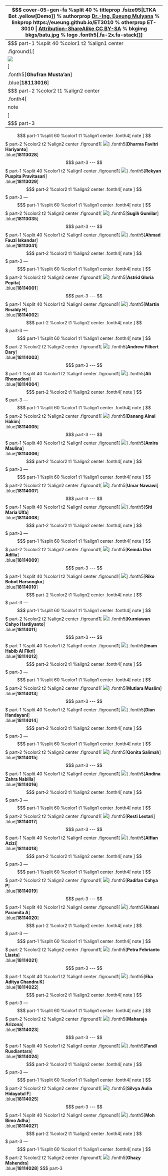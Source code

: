 $$$ cover-05-gen-fa %split 40 % titleprop .fsize95[LTKA Bot .yellow[Demo]] % authorprop [Dr.-Ing. Eueung Mulyana](https://github.com/eueung) % linkprop https://eueung.github.io/ET3010 % otherprop ET-3010 | [Attribution-ShareAlike CC BY-SA](https://creativecommons.org/licenses/by-sa/4.0/) % bkgimg bkgs/batu.jpg % logo .fonth5[.fa-2x.fa-stack[<i class="fa fa-mixcloud fa-stack-2x fa-rotate-270"></i><i class="fa fa-code-fork fa-stack-2x fa-rotate-90"></i>]]
---
$$$ part-1 %split 40 %color1 t2 %align1 center
.figround1[
![](images/277745489.jpg)
]
.fonth5[**Ghufran Musta'an**]<br/>
.blue[**18113016**]
$$$ part-2 %color2 t1 %align2 center
.fonth4[
note
]
$$$ part-3
---
$$$ part-1 %split 60 %color1 t1 %align1 center
.fonth4[
note
]
$$$ part-2 %color2 t2 %align2 center
.figround1[
![](images/317593735.jpg)
]
.fonth5[**Dharma Favitri Hariyanto**]<br/>
.blue[**18113028**]
$$$ part-3
---
$$$ part-1 %split 40 %color1 t2 %align1 center
.figround1[
![](images/224919051.jpg)
]
.fonth5[**Rekyan Puspita Pravitasari**]<br/>
.blue[**18113029**]
$$$ part-2 %color2 t1 %align2 center
.fonth4[
note
]
$$$ part-3
---
$$$ part-1 %split 60 %color1 t1 %align1 center
.fonth4[
note
]
$$$ part-2 %color2 t2 %align2 center
.figround1[
![](images/264786844.jpg)
]
.fonth5[**Sugih Gumilar**]<br/>
.blue[**18113035**]
$$$ part-3
---
$$$ part-1 %split 40 %color1 t2 %align1 center
.figround1[
![](images/262993921.jpg)
]
.fonth5[**Ahmad Fauzi Iskandar**]<br/>
.blue[**18113041**]
$$$ part-2 %color2 t1 %align2 center
.fonth4[
note
]
$$$ part-3
---
$$$ part-1 %split 60 %color1 t1 %align1 center
.fonth4[
note
]
$$$ part-2 %color2 t2 %align2 center
.figround1[
![](images/316296257.jpg)
]
.fonth5[**Astrid Gloria Pepita**]<br/>
.blue[**18114001**]
$$$ part-3
---
$$$ part-1 %split 40 %color1 t2 %align1 center
.figround1[
![](images/325149220.jpg)
]
.fonth5[**Martin Rinaldy H**]<br/>
.blue[**18114002**]
$$$ part-2 %color2 t1 %align2 center
.fonth4[
note
]
$$$ part-3
---
$$$ part-1 %split 60 %color1 t1 %align1 center
.fonth4[
note
]
$$$ part-2 %color2 t2 %align2 center
.figround1[
![](images/263438786.jpg)
]
.fonth5[**Andrew Filbert Dary**]<br/>
.blue[**18114003**]
$$$ part-3
---
$$$ part-1 %split 40 %color1 t2 %align1 center
.figround1[
![](images/134848009.jpg)
]
.fonth5[**Ali Rhomadoni**]<br/>
.blue[**18114004**]
$$$ part-2 %color2 t1 %align2 center
.fonth4[
note
]
$$$ part-3
---
$$$ part-1 %split 60 %color1 t1 %align1 center
.fonth4[
note
]
$$$ part-2 %color2 t2 %align2 center
.figround1[
![](images/301040621.jpg)
]
.fonth5[**Danang Ainal Hakim**]<br/>
.blue[**18114005**]
$$$ part-3
---
$$$ part-1 %split 40 %color1 t2 %align1 center
.figround1[
![](images/313722399.jpg)
]
.fonth5[**Amira Maulina**]<br/>
.blue[**18114006**]
$$$ part-2 %color2 t1 %align2 center
.fonth4[
note
]
$$$ part-3
---
$$$ part-1 %split 60 %color1 t1 %align1 center
.fonth4[
note
]
$$$ part-2 %color2 t2 %align2 center
.figround1[
![](images/101186514.jpg)
]
.fonth5[**Umar Nawawi**]<br/>
.blue[**18114007**]
$$$ part-3
---
$$$ part-1 %split 40 %color1 t2 %align1 center
.figround1[
![](images/309891927.jpg)
]
.fonth5[**Siti Maria Ulfa**]<br/>
.blue[**18114008**]
$$$ part-2 %color2 t1 %align2 center
.fonth4[
note
]
$$$ part-3
---
$$$ part-1 %split 60 %color1 t1 %align1 center
.fonth4[
note
]
$$$ part-2 %color2 t2 %align2 center
.figround1[
![](images/255288703.jpg)
]
.fonth5[**Keinda Dwi Adilia**]<br/>
.blue[**18114009**]
$$$ part-3
---
$$$ part-1 %split 40 %color1 t2 %align1 center
.figround1[
![](images/237910563.jpg)
]
.fonth5[**Riko Bobot Harsongko**]<br/>
.blue[**18114010**]
$$$ part-2 %color2 t1 %align2 center
.fonth4[
note
]
$$$ part-3
---
$$$ part-1 %split 60 %color1 t1 %align1 center
.fonth4[
note
]
$$$ part-2 %color2 t2 %align2 center
.figround1[
![](images/246776881.jpg)
]
.fonth5[**Kurniawan Cahyo Hardiyanto**]<br/>
.blue[**18114011**]
$$$ part-3
---
$$$ part-1 %split 40 %color1 t2 %align1 center
.figround1[
![](images/default.jpg)
]
.fonth5[**Imam Habib Al Fikri**]<br/>
.blue[**18114012**]
$$$ part-2 %color2 t1 %align2 center
.fonth4[
note
]
$$$ part-3
---
$$$ part-1 %split 60 %color1 t1 %align1 center
.fonth4[
note
]
$$$ part-2 %color2 t2 %align2 center
.figround1[
![](images/286307416.jpg)
]
.fonth5[**Mutiara Muslim**]<br/>
.blue[**18114013**]
$$$ part-3
---
$$$ part-1 %split 40 %color1 t2 %align1 center
.figround1[
![](images/314493455.jpg)
]
.fonth5[**Dian Handayani**]<br/>
.blue[**18114014**]
$$$ part-2 %color2 t1 %align2 center
.fonth4[
note
]
$$$ part-3
---
$$$ part-1 %split 60 %color1 t1 %align1 center
.fonth4[
note
]
$$$ part-2 %color2 t2 %align2 center
.figround1[
![](images/310137814.jpg)
]
.fonth5[**Qonita Salimah**]<br/>
.blue[**18114015**]
$$$ part-3
---
$$$ part-1 %split 40 %color1 t2 %align1 center
.figround1[
![](images/308752809.jpg)
]
.fonth5[**Andina Zahra Nabilla**]<br/>
.blue[**18114016**]
$$$ part-2 %color2 t1 %align2 center
.fonth4[
note
]
$$$ part-3
---
$$$ part-1 %split 60 %color1 t1 %align1 center
.fonth4[
note
]
$$$ part-2 %color2 t2 %align2 center
.figround1[
![](images/233477671.jpg)
]
.fonth5[**Resti Lestari**]<br/>
.blue[**18114017**]
$$$ part-3
---
$$$ part-1 %split 40 %color1 t2 %align1 center
.figround1[
![](images/321238751.jpg)
]
.fonth5[**Alfian Azizi**]<br/>
.blue[**18114018**]
$$$ part-2 %color2 t1 %align2 center
.fonth4[
note
]
$$$ part-3
---
$$$ part-1 %split 60 %color1 t1 %align1 center
.fonth4[
note
]
$$$ part-2 %color2 t2 %align2 center
.figround1[
![](images/326407812.jpg)
]
.fonth5[**Radifan Cahya P**]<br/>
.blue[**18114019**]
$$$ part-3
---
$$$ part-1 %split 40 %color1 t2 %align1 center
.figround1[
![](images/303711352.jpg)
]
.fonth5[**Ainani Paramita A**]<br/>
.blue[**18114020**]
$$$ part-2 %color2 t1 %align2 center
.fonth4[
note
]
$$$ part-3
---
$$$ part-1 %split 60 %color1 t1 %align1 center
.fonth4[
note
]
$$$ part-2 %color2 t2 %align2 center
.figround1[
![](images/320460029.jpg)
]
.fonth5[**Petra Febrianto Liasta**]<br/>
.blue[**18114021**]
$$$ part-3
---
$$$ part-1 %split 40 %color1 t2 %align1 center
.figround1[
![](images/default.jpg)
]
.fonth5[**Eka Aditya Chandra K**]<br/>
.blue[**18114022**]
$$$ part-2 %color2 t1 %align2 center
.fonth4[
note
]
$$$ part-3
---
$$$ part-1 %split 60 %color1 t1 %align1 center
.fonth4[
note
]
$$$ part-2 %color2 t2 %align2 center
.figround1[
![](images/322255734.jpg)
]
.fonth5[**Maharaja Arizona**]<br/>
.blue[**18114023**]
$$$ part-3
---
$$$ part-1 %split 40 %color1 t2 %align1 center
.figround1[
![](images/278935790.jpg)
]
.fonth5[**Fandi Rusdiantara**]<br/>
.blue[**18114024**]
$$$ part-2 %color2 t1 %align2 center
.fonth4[
note
]
$$$ part-3
---
$$$ part-1 %split 60 %color1 t1 %align1 center
.fonth4[
note
]
$$$ part-2 %color2 t2 %align2 center
.figround1[
![](images/default.jpg)
]
.fonth5[**Silvya Aulia Hidayatul F**]<br/>
.blue[**18114025**]
$$$ part-3
---
$$$ part-1 %split 40 %color1 t2 %align1 center
.figround1[
![](images/323614449.jpg)
]
.fonth5[**Moh Bimo Adha**]<br/>
.blue[**18114027**]
$$$ part-2 %color2 t1 %align2 center
.fonth4[
note
]
$$$ part-3
---
$$$ part-1 %split 60 %color1 t1 %align1 center
.fonth4[
note
]
$$$ part-2 %color2 t2 %align2 center
.figround1[
![](images/326560177.jpg)
]
.fonth5[**Ghazy Mahendra**]<br/>
.blue[**18114028**]
$$$ part-3
